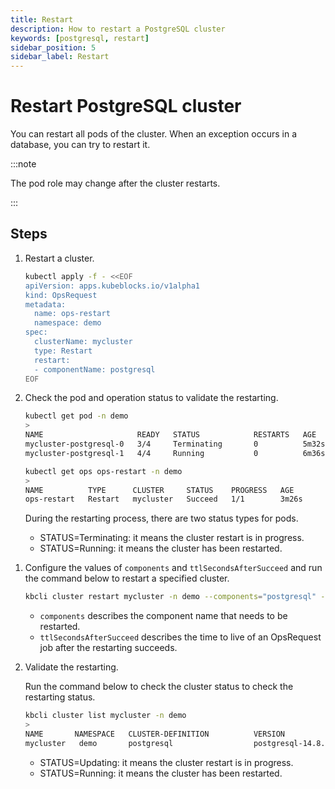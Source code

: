 ```yaml
---
title: Restart
description: How to restart a PostgreSQL cluster
keywords: [postgresql, restart]
sidebar_position: 5
sidebar_label: Restart
---
```



# Restart PostgreSQL cluster

You can restart all pods of the cluster. When an exception occurs in a database, you can try to restart it.

:::note

The pod role may change after the cluster restarts.

:::

## Steps

<Tabs>

<TabItem value="kubectl" label="kubectl" default>

1. Restart a cluster.

   ```bash
   kubectl apply -f - <<EOF
   apiVersion: apps.kubeblocks.io/v1alpha1
   kind: OpsRequest
   metadata:
     name: ops-restart
     namespace: demo
   spec:
     clusterName: mycluster
     type: Restart
     restart:
     - componentName: postgresql
   EOF
   ```

2. Check the pod and operation status to validate the restarting.

   ```bash
   kubectl get pod -n demo
   >
   NAME                     READY   STATUS            RESTARTS   AGE
   mycluster-postgresql-0   3/4     Terminating       0          5m32s
   mycluster-postgresql-1   4/4     Running           0          6m36s

   kubectl get ops ops-restart -n demo
   >
   NAME          TYPE      CLUSTER     STATUS    PROGRESS   AGE
   ops-restart   Restart   mycluster   Succeed   1/1        3m26s
   ```

   During the restarting process, there are two status types for pods.

   - STATUS=Terminating: it means the cluster restart is in progress.
   - STATUS=Running: it means the cluster has been restarted.

</TabItem>

<TabItem value="kbcli" label="kbcli">

1. Configure the values of `components` and `ttlSecondsAfterSucceed` and run the command below to restart a specified cluster.

   ```bash
   kbcli cluster restart mycluster -n demo --components="postgresql" --ttlSecondsAfterSucceed=30
   ```

   - `components` describes the component name that needs to be restarted.
   - `ttlSecondsAfterSucceed` describes the time to live of an OpsRequest job after the restarting succeeds.

2. Validate the restarting.

   Run the command below to check the cluster status to check the restarting status.

   ```bash
   kbcli cluster list mycluster -n demo
   >
   NAME       NAMESPACE   CLUSTER-DEFINITION          VERSION             TERMINATION-POLICY   STATUS    CREATED-TIME
   mycluster   demo       postgresql                  postgresql-14.8.0   Delete               Running   Sep 28,2024 16:57 UTC+0800
   ```

   * STATUS=Updating: it means the cluster restart is in progress.
   * STATUS=Running: it means the cluster has been restarted.

</TabItem>

</Tabs>
